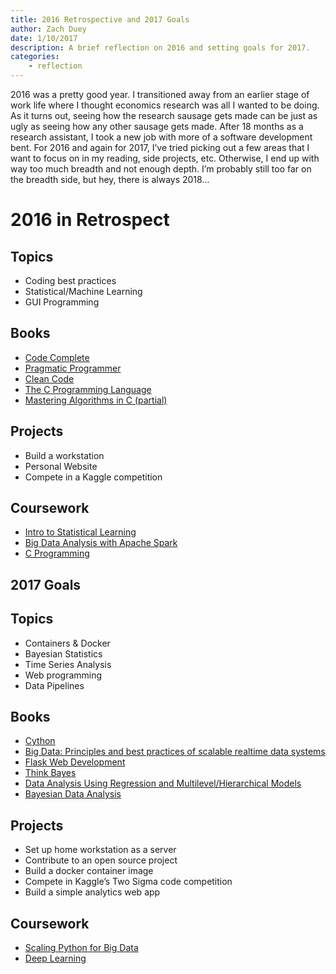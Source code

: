 ```yaml
---
title: 2016 Retrospective and 2017 Goals
author: Zach Duey
date: 1/10/2017
description: A brief reflection on 2016 and setting goals for 2017. 
categories:
    - reflection
---
```


2016 was a pretty good year. I transitioned away from an earlier stage of work
life where I thought economics research was all I wanted to be doing. As it
turns out, seeing how the research sausage gets made can be just as ugly as
seeing how any other sausage gets made. After 18 months as a research
assistant, I took a new job with more of a software development bent. For 2016
and again for 2017, I've tried picking out a few areas that I want to focus on
in my reading, side projects, etc. Otherwise, I end up with way too much
breadth and not enough depth. I'm probably still too far on the breadth side,
but hey, there is always 2018...


# 2016 in Retrospect

## Topics
- Coding best practices
- Statistical/Machine Learning
- GUI Programming

## Books
- [Code Complete](https://www.amazon.com/Code-Complete-Practical-Handbook-Construction/dp/0735619670/ref=sr_1_1?ie=UTF8&qid=1484107927&sr=8-1&keywords=code+complete)
- [Pragmatic Programmer](https://www.amazon.com/Pragmatic-Programmer-Journeyman-Master/dp/020161622X/ref=sr_1_3?ie=UTF8&qid=1484107927&sr=8-3&keywords=code+complete)
- [Clean Code](https://www.amazon.com/Clean-Code-Handbook-Software-Craftsmanship/dp/0132350882/ref=sr_1_2?ie=UTF8&qid=1484107927&sr=8-2&keywords=code+complete)
- [The C Programming Language](https://www.amazon.com/Programming-Language-Brian-W-Kernighan/dp/0131103628/ref=sr_1_1?ie=UTF8&qid=1484108211&sr=8-1&keywords=the+c+programming+language)
- [Mastering Algorithms in C (partial)](https://www.amazon.com/Mastering-Algorithms-Techniques-Sorting-Encryption/dp/1565924533/ref=sr_1_1?ie=UTF8&qid=1484108238&sr=8-1&keywords=mastering+algorithms+in+c)

## Projects
- Build a workstation
- Personal Website
- Compete in a Kaggle competition

## Coursework
- [Intro to Statistical Learning](https://lagunita.stanford.edu/courses/HumanitiesSciences/StatLearning/Winter2016/about)
- [Big Data Analysis with Apache Spark](https://www.edx.org/course/big-data-analysis-apache-spark-uc-berkeleyx-cs110x)
- [C Programming](https://csmasters.uchicago.edu/page/mpcs-course-catalog#)


## 2017 Goals

## Topics
- Containers & Docker
- Bayesian Statistics
- Time Series Analysis
- Web programming
- Data Pipelines

## Books
- [Cython](https://www.amazon.com/Cython-Programmers-Kurt-W-Smith/dp/1491901551/ref=sr_1_1?ie=UTF8&qid=1484107172&sr=8-1&keywords=cython)
- [Big Data: Principles and best practices of scalable realtime data systems](https://www.amazon.com/Big-Data-Principles-practices-scalable/dp/1617290343/ref=sr_1_1?ie=UTF8&qid=1484107234&sr=8-1&keywords=big+data%3A+principles+and+best+practices)
- [Flask Web Development](https://www.amazon.com/Flask-Web-Development-Developing-Applications/dp/1449372627/ref=sr_1_1?ie=UTF8&qid=1484107257&sr=8-1&keywords=flask+web+development)
- [Think Bayes](https://www.amazon.com/Think-Bayes-Bayesian-Statistics-Python/dp/1449370780/ref=sr_1_1?ie=UTF8&qid=1484107459&sr=8-1&keywords=think+bayes)
- [Data Analysis Using Regression and Multilevel/Hierarchical Models](https://www.amazon.com/Analysis-Regression-Multilevel-Hierarchical-Models/dp/052168689X/ref=sr_1_1?ie=UTF8&qid=1484107411&sr=8-1&keywords=data+analysis+using+regression+and+multilevel+hierarchical+models)
- [Bayesian Data Analysis](https://www.amazon.com/Bayesian-Analysis-Chapman-Statistical-Science/dp/1439840954/ref=sr_1_1?ie=UTF8&qid=1484107432&sr=8-1&keywords=bayesian+data+analysis)

## Projects
- Set up home workstation as a server
- Contribute to an open source project
- Build a docker container image
- Compete in Kaggle's Two Sigma code competition
- Build a simple analytics web app

## Coursework
- [Scaling Python for Big Data](https://www.safaribooksonline.com/library/view/learning-path-scaling/9781491977804/)
- [Deep Learning](https://www.udacity.com/course/deep-learning--ud730)
